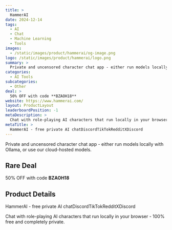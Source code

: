 ```yaml
---
title: >
  HammerAI
date: 2024-12-14
tags:
  - AI
  - Chat
  - Machine Learning
  - Tools
images:
  - /static/images/product/hammerai/og-image.png
logo: /static/images/product/hammerai/logo.png
summary: >
  Private and uncensored character chat app - either run models locally with Ollama, or use our cloud-hosted models.
categories:
  - AI Tools
subcategories:
  - Other
deal: >
  50% OFF with code **BZAOH18**
website: https://www.hammerai.com/
layout: ProductLayout
leaderboardPosition: -1
metaDescription: >
  Chat with role-playing AI characters that run locally in your browser - 100% free and completely private.
metaTitle: >
  HammerAI - free private AI chatDiscordTikTokRedditXDiscord
---
```

Private and uncensored character chat app - either run models locally with Ollama, or use our cloud-hosted models.

## Rare Deal

50% OFF with code **BZAOH18**

## Product Details

HammerAI - free private AI chatDiscordTikTokRedditXDiscord

Chat with role-playing AI characters that run locally in your browser - 100% free and completely private.

